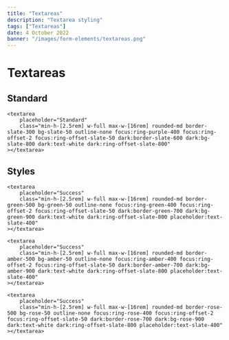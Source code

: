 ---
title: "Textareas"
description: "Textarea styling"
tags: ["Textareas"]
date: 4 October 2022
banner: "/images/form-elements/textareas.png"
---

# Textareas

## Standard

```html-preview
<textarea
    placeholder="Standard"
    class="min-h-[2.5rem] w-full max-w-[16rem] rounded-md border-slate-300 bg-slate-50 outline-none focus:ring-purple-400 focus:ring-offset-2 focus:ring-offset-slate-50 dark:border-slate-600 dark:bg-slate-800 dark:text-white dark:ring-offset-slate-800"
></textarea>
```

## Styles

```html-preview
<textarea
    placeholder="Success"
    class="min-h-[2.5rem] w-full max-w-[16rem] rounded-md border-green-500 bg-green-50 outline-none focus:ring-green-400 focus:ring-offset-2 focus:ring-offset-slate-50 dark:border-green-700 dark:bg-green-900 dark:text-white dark:ring-offset-slate-800 placeholder:text-slate-400"
></textarea>

<textarea
    placeholder="Success"
    class="min-h-[2.5rem] w-full max-w-[16rem] rounded-md border-amber-500 bg-amber-50 outline-none focus:ring-amber-400 focus:ring-offset-2 focus:ring-offset-slate-50 dark:border-amber-700 dark:bg-amber-900 dark:text-white dark:ring-offset-slate-800 placeholder:text-slate-400"
></textarea>

<textarea
    placeholder="Success"
    class="min-h-[2.5rem] w-full max-w-[16rem] rounded-md border-rose-500 bg-rose-50 outline-none focus:ring-rose-400 focus:ring-offset-2 focus:ring-offset-slate-50 dark:border-rose-700 dark:bg-rose-900 dark:text-white dark:ring-offset-slate-800 placeholder:text-slate-400"
></textarea>

```
